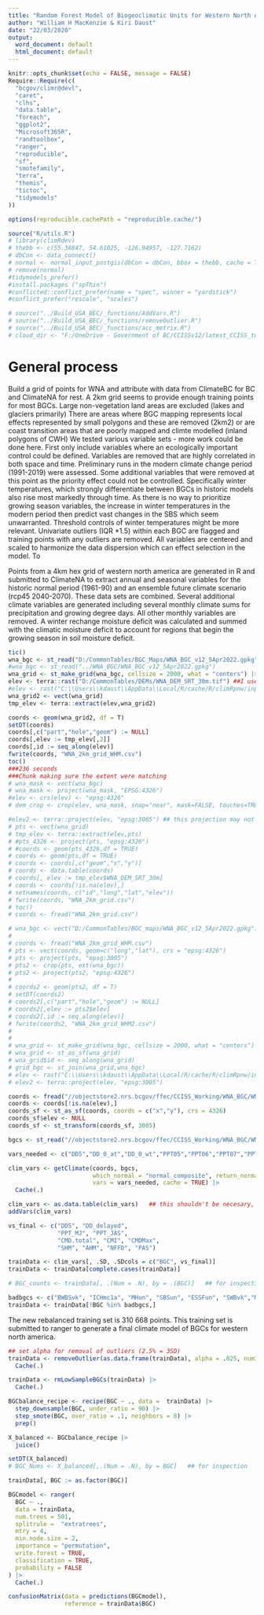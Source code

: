 ```yaml
---
title: "Random Forest Model of Biogeoclimatic Units for Western North America"
author: "William H MacKenzie & Kiri Daust"
date: "22/03/2020"
output:
  word_document: default
  html_document: default
---
```


```r
knitr::opts_chunk$set(echo = FALSE, message = FALSE)
Require::Require(c(
  "bcgov/climr@devl", 
  "caret", 
  "clhs", 
  "data.table", 
  "foreach", 
  "ggplot2", 
  "Microsoft365R",
  "randtoolbox", 
  "ranger", 
  "reproducible",
  "sf", 
  "smotefamily", 
  "terra", 
  "themis",
  "tictoc", 
  "tidymodels"
))

options(reproducible.cachePath = "reproducible.cache/")

source("R/utils.R")
# library(climRdev)
# thebb <- c(55.38847, 54.61025, -126.94957, -127.7162)
# dbCon <- data_connect()
# normal <- normal_input_postgis(dbCon = dbCon, bbox = thebb, cache = TRUE)
# remove(normal)
#tidymodels_prefer()
#install.packages ("spThin")
#conflicted::conflict_prefer(name = "spec", winner = "yardstick")
#conflict_prefer("rescale", "scales")

# source("../Build_USA_BEC/_functions/AddVars.R")
# source("../Build_USA_BEC/_functions/removeOutlier.R")
# source("../Build_USA_BEC/_functions/acc_metrix.R")
# cloud_dir <- "F:/OneDrive - Government of BC/CCISSv12/latest_CCISS_tool_files/"

```

# General process
Build a grid of points for WNA and attribute with data from ClimateBC for BC and ClimateNA for rest. A 2km grid seems to provide enough training points for most BGCs. Large non-vegetation land areas are excluded (lakes and glaciers primarily)
There are areas where BGC mapping represents local effects represented by small polygons and these are removed (2km2) or are coast transition areas that are poorly mapped and climte modelled (inland polygons of CWH)
We tested various variable sets - more work could be done here. First only include variables where an ecologically important control could be defined. Variables are removed that are highly correlated in both space and time. Preliminary runs in the modern climate change period (1991-2019) were assessed. Some additional variables that  were removed at this point as the priority effect could not be controlled. Specifically winter temperatures, which strongly differentiate between BGCs in historic models also rise most markedly through time. As there is no way to prioritize growing season variables, the increase in winter temperatures in the modern period then predict vast changes in the SBS which seem unwarranted. Threshold controls of winter temperatures might be more relevant.
Univariate outliers (IQR *1.5) within each BGC are flagged and  training points with any outliers are removed.
All variables are centered and scaled to harmonize the data dispersion which can effect selection in the model.
To 


Points from a 4km hex grid of western north america are generated in R and submitted to ClimateNA to extract annual and seasonal variables for the historic normal period (1961-90) and an ensemble future climate scenario (rcp45 2040-2070). These data sets are combined. Several additional climate variables are generated including several monthly climate sums for precipitation and growing degree days. All other monthly variables are removed. A winter rechange moisture deficit was calculated and summed with the climatic moisture deficit to account for regions that begin the growing season in soil moisture deficit.


```r
tic()
wna_bgc <- st_read("D:/CommonTables/BGC_Maps/WNA_BGC_v12_5Apr2022.gpkg")#
#wna_bgc <- st_read("../WNA_BGC/WNA_BGC_v12_5Apr2022.gpkg")
wna_grid <- st_make_grid(wna_bgc, cellsize = 2000, what = "centers") |> st_transform(crs = 4326)
elev <- terra::rast("D:/CommonTables/DEMs/WNA_DEM_SRT_30m.tif") ##I used a 1km DEM - if you have a higher res one could use that
#elev <- rast("C:\\Users\\kdaust\\AppData\\Local/R/cache/R/climRpnw/inputs_pkg/normal/Normal_1961_1990MP/dem/dem2_WNA.nc")
wna_grid2 <- vect(wna_grid)
tmp_elev <- terra::extract(elev,wna_grid2)

coords <- geom(wna_grid2, df = T)
setDT(coords)
coords[,c("part","hole","geom") := NULL]
coords[,elev := tmp_elev[,2]]
coords[,id := seq_along(elev)]
fwrite(coords, "WNA_2km_grid_WHM.csv")
toc()
###236 seconds
###Chunk making sure the extent were matching
# wna_mask <- vect(wna_bgc)
# wna_mask <- project(wna_mask, "EPSG:4326")
#elev <- crs(elev) <- "epsg:4326" 
# dem_crop <- crop(elev, wna_mask, snap="near", mask=FALSE, touches=TRUE, extend=FALSE, filename="D:/CommonTables/DEMs/WNA_DEM_SRT_30m_cropped.tif")

#elev2 <- terra::project(elev, "epsg:3005") ## this projection may not be suitable for all WNA
# pts <- vect(wna_grid)
# tmp_elev <- terra::extract(elev,pts)
# #pts_4326 <- project(pts, "epsg:4326")
# #coords <- geom(pts_4326,df = TRUE)
# coords <- geom(pts,df = TRUE)
# coords <- coords[,c("geom","x","y")]
# coords <- data.table(coords)
# coords[, elev := tmp_elev$WNA_DEM_SRT_30m]
# coords <- coords[!is.na(elev),]
# setnames(coords, c("id","long","lat","elev"))
# fwrite(coords, "WNA_2km_grid.csv")
# toc()
# coords <- fread("WNA_2km_grid.csv")

# wna_bgc <- vect("D:/CommonTables/BGC_maps/WNA_BGC_v12_5Apr2022.gpkg")
# 
# coords <- fread("WNA_2km_grid_WHM.csv")
# pts <- vect(coords, geom=c("long","lat"), crs = "epsg:4326")
# pts <- project(pts, "epsg:3005")
# pts2 <- crop(pts, ext(wna_bgc))
# pts2 <- project(pts2, "epsg:4326")
# 
# coords2 <- geom(pts2, df = T)
# setDT(coords2)
# coords2[,c("part","hole","geom") := NULL]
# coords2[,elev := pts2$elev]
# coords2[,id := seq_along(elev)]
# fwrite(coords2, "WNA_2km_grid_WHM2.csv")
# 
# 
# wna_grid <- st_make_grid(wna_bgc, cellsize = 2000, what = "centers")
# wna_grid <- st_as_sf(wna_grid)
# wna_grid$id <- seq_along(wna_grid)
# grid_bgc <- st_join(wna_grid,wna_bgc)
# elev <- rast("C:\\Users\\kdaust\\AppData\\Local/R/cache/R/climRpnw/inputs_pkg/normal/Normal_1961_1990MP/dem/dem2_WNA.nc") ##I used a 1km DEM - if you have a higher res one could use that
# elev2 <- terra::project(elev, "epsg:3005")

```

```r
coords <- fread("//objectstore2.nrs.bcgov/ffec/CCISS_Working/WNA_BGC/WNA_2km_grid_WHM.csv")
coords <- coords[!is.na(elev),]
coords_sf <- st_as_sf(coords, coords = c("x","y"), crs = 4326)
coords_sf$elev <- NULL
coords_sf <- st_transform(coords_sf, 3005)

bgcs <- st_read("//objectstore2.nrs.bcgov/ffec/CCISS_Working/WNA_BGC/WNA_BGC_v12_5Apr2022.gpkg")

vars_needed <- c("DD5","DD_0_at","DD_0_wt","PPT05","PPT06","PPT07","PPT08","PPT09","CMD","PPT_at","PPT_wt","CMD07","SHM", "AHM", "NFFD", "PAS", "CMI")

clim_vars <- getClimate(coords, bgcs,
                        which_normal = "normal_composite", return_normal = TRUE, 
                        vars = vars_needed, cache = TRUE) |>
  Cache(.)
```

```r
clim_vars <- as.data.table(clim_vars)   ## this shouldn't be necesary, submit issue/reprex to reproducible.
addVars(clim_vars)

vs_final <- c("DD5", "DD_delayed",
              "PPT_MJ", "PPT_JAS", 
              "CMD.total", "CMI", "CMDMax",
              "SHM", "AHM", "NFFD", "PAS")

trainData <- clim_vars[, .SD, .SDcols = c("BGC", vs_final)]
trainData <- trainData[complete.cases(trainData)]

# BGC_counts <- trainData[, .(Num = .N), by = .(BGC)]   ## for inspection
```

```r
badbgcs <- c("BWBSvk", "ICHmc1a", "MHun", "SBSun", "ESSFun", "SWBvk","MSdm3","ESSFdc3", "IDFdxx_WY", "MSabS", "FGff", "JPWmk_WY" )#, "ESSFab""CWHws2", "CWHwm", "CWHms1" , 
trainData <- trainData[!BGC %in% badbgcs,]
```

The new rebalanced training set is 310 668 points. This training set is submitted to ranger to generate a final climate model of BGCs for western north america.

```r
## set alpha for removal of outliers (2.5% = 3SD)
trainData <- removeOutlier(as.data.frame(trainData), alpha = .025, numIDvars = 1) |>
  Cache(.)
```

```r
trainData <- rmLowSampleBGCs(trainData) |>
  Cache(.)
```

```r
BGCbalance_recipe <- recipe(BGC ~ ., data =  trainData) |>
  step_downsample(BGC, under_ratio = 90) |>
  step_smote(BGC, over_ratio = .1, neighbors = 8) |> 
  prep()

X_balanced <- BGCbalance_recipe |>
  juice()

setDT(X_balanced)
# BGC_Nums <- X_balanced[,.(Num = .N), by = BGC]   ## for inspection
```

```r
trainData[, BGC := as.factor(BGC)]

BGCmodel <- ranger(
  BGC ~ .,
  data = trainData,
  num.trees = 501,
  splitrule =  "extratrees",
  mtry = 4,
  min.node.size = 2,
  importance = "permutation",
  write.forest = TRUE,
  classification = TRUE,
  probability = FALSE
) |>
  Cache(.)

confusionMatrix(data = predictions(BGCmodel),
                reference = trainData$BGC)

```
